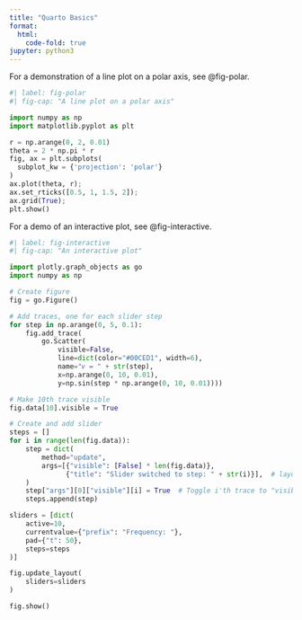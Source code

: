 ```yaml
---
title: "Quarto Basics"
format:
  html:
    code-fold: true
jupyter: python3
---
```


For a demonstration of a line plot on a polar axis, see @fig-polar.

```python
#| label: fig-polar
#| fig-cap: "A line plot on a polar axis"

import numpy as np
import matplotlib.pyplot as plt

r = np.arange(0, 2, 0.01)
theta = 2 * np.pi * r
fig, ax = plt.subplots(
  subplot_kw = {'projection': 'polar'} 
)
ax.plot(theta, r);
ax.set_rticks([0.5, 1, 1.5, 2]);
ax.grid(True);
plt.show()
```

For a demo of an interactive plot, see @fig-interactive.

```python
#| label: fig-interactive
#| fig-cap: "An interactive plot"

import plotly.graph_objects as go
import numpy as np

# Create figure
fig = go.Figure()

# Add traces, one for each slider step
for step in np.arange(0, 5, 0.1):
    fig.add_trace(
        go.Scatter(
            visible=False,
            line=dict(color="#00CED1", width=6),
            name="𝜈 = " + str(step),
            x=np.arange(0, 10, 0.01),
            y=np.sin(step * np.arange(0, 10, 0.01))))

# Make 10th trace visible
fig.data[10].visible = True

# Create and add slider
steps = []
for i in range(len(fig.data)):
    step = dict(
        method="update",
        args=[{"visible": [False] * len(fig.data)},
              {"title": "Slider switched to step: " + str(i)}],  # layout attribute
    )
    step["args"][0]["visible"][i] = True  # Toggle i'th trace to "visible"
    steps.append(step)

sliders = [dict(
    active=10,
    currentvalue={"prefix": "Frequency: "},
    pad={"t": 50},
    steps=steps
)]

fig.update_layout(
    sliders=sliders
)

fig.show()

```

